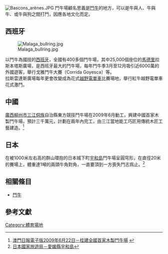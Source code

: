 [[File:Bascons_arènes.JPG|thumb]]
鬥牛場顧名思義是[[鬥牛|鬥牛]]的地方，可以是牛與人、牛與牛、或牛與狗之間打鬥，因應各地文化而定。


== 西班牙 ==
[[File:Malaga_bullring.jpg|thumb]]

以鬥牛為國技的[[西班牙|西班牙]]，全國有400多個鬥牛場，其中25,000個座位的[[馬德里|馬德里]]拉斯本塔斯廣場，是西班牙最大的鬥牛場，每年鬥牛季3月至12月吸引近6000萬的外國遊客，舉行戈雅鬥牛大賽〔Corrida Goyesca〕等。<br />拉斯雲達斯廣場每年更會改變成為花式[[越野電單車|越野電單車]]比賽場地，舉行紅牛越野電單車花式激鬥。

== 中國 ==
[[廣西|廣西]][[柳州市|柳州市]][[三江侗族|三江侗族]]自治縣東方競技鬥牛場在2009年6月動工，興建中國首家木製鬥牛場，預計三千萬元，計劃在兩年內完工，由三江當地能工巧匠用傳統木匠工藝建造。<ref>[http://www.macaodaily.com/html/2009-06/22/content_332508.htm 澳門日報電子版2009年6月22日－桂建全國首家木製鬥牛場] {{webarchive|url=https://web.archive.org/web/20090624160456/http://www.macaodaily.com/html/2009-06/22/content_332508.htm |date=2009年6月24日 }}</ref>
== 日本 ==
在被1000米左右高的群山環抱的日本城下町[[宇和島|宇和島]]鬥牛場呈圓穹形，在直徑20米的賽場上，體重達1噸的兩頭牛角對角，一直要頂到一方喪失鬥志爲止。<ref>[http://www.welcome2japan.hk/location/regional/ehime/uwajima.html 日本國家旅遊局－愛媛縣宇和島]</ref>

== 相關條目 ==
* [[鬥牛|鬥牛]]

== 參考文獻 ==
<div class="references-small">
<references></references>
</div>

[[Category:體育場地|Category:體育場地]]